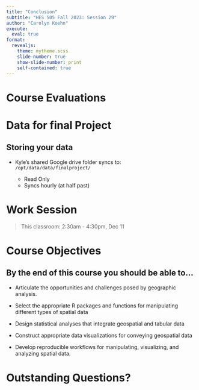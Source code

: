 ```yaml
---
title: "Conclusion"
subtitle: "HES 505 Fall 2023: Session 29"
author: "Carolyn Koehn"
execute: 
  eval: true
format: 
  revealjs:
    theme: mytheme.scss
    slide-number: true
    show-slide-number: print
    self-contained: true  
---
```


# Course Evaluations

# Data for final Project

## Storing your data

* Kyle's shared Google drive folder syncs to: `/opt/data/data/finalproject/`
  
  * Read Only
  * Syncs hourly (at half past)
  
# Work Session

>This classroom: 2:30am - 4:30pm, Dec 11

# Course Objectives

## By the end of this course you should be able to...
*   Articulate the opportunities and challenges posed by geographic analysis.

*   Select the appropriate R packages and functions for manipulating different types of spatial data

*   Design statistical analyses that integrate geospatial and tabular data

*   Construct appropriate data visualizations for conveying geospatial data

*   Develop reproducible workflows for manipulating, visualizing, and analyzing spatial data.


# Outstanding Questions?